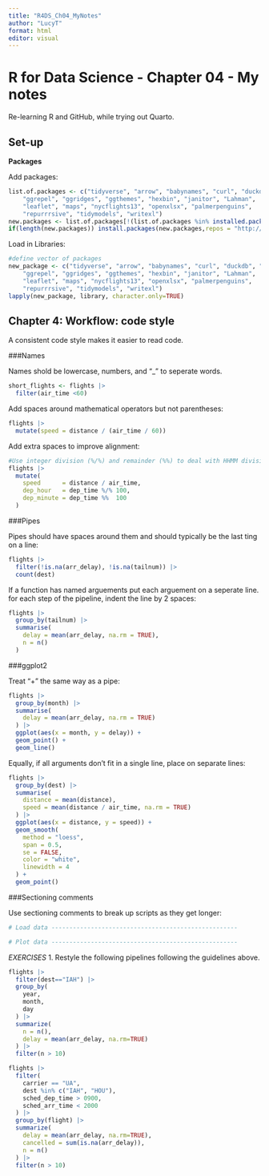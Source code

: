 ```yaml
---
title: "R4DS_Ch04_MyNotes"
author: "LucyT"
format: html
editor: visual
---
```


# R for Data Science - Chapter 04 - My notes

Re-learning R and GitHub, while trying out Quarto.

## Set-up

**Packages**

Add packages:

```r
list.of.packages <- c("tidyverse", "arrow", "babynames", "curl", "duckdb", "gapminder", 
    "ggrepel", "ggridges", "ggthemes", "hexbin", "janitor", "Lahman", 
    "leaflet", "maps", "nycflights13", "openxlsx", "palmerpenguins", 
    "repurrrsive", "tidymodels", "writexl")
new.packages <- list.of.packages[!(list.of.packages %in% installed.packages()[,"Package"])]
if(length(new.packages)) install.packages(new.packages,repos = "http://cran.us.r-project.org")

```

Load in Libraries:

```r
#define vector of packages
new_package <- c("tidyverse", "arrow", "babynames", "curl", "duckdb", "gapminder", 
    "ggrepel", "ggridges", "ggthemes", "hexbin", "janitor", "Lahman", 
    "leaflet", "maps", "nycflights13", "openxlsx", "palmerpenguins", 
    "repurrrsive", "tidymodels", "writexl")
lapply(new_package, library, character.only=TRUE)
```

## Chapter 4: Workflow: code style

A consistent code style makes it easier to read code.

###Names

Names shold be lowercase, numbers, and "\_" to seperate words.

```r
short_flights <- flights |> 
  filter(air_time <60)
```

Add spaces around mathematical operators but not parentheses:

```r
flights |>
  mutate(speed = distance / (air_time / 60))
```

Add extra spaces to improve alignment:

```r
#Use integer division (%/%) and remainder (%%) to deal with HHMM division
flights |> 
  mutate(
    speed      = distance / air_time,
    dep_hour   = dep_time %/% 100,
    dep_minute = dep_time %%  100
  )
```

###Pipes

Pipes should have spaces around them and should typically be the last ting on a line:

```r
flights |> 
  filter(!is.na(arr_delay), !is.na(tailnum)) |> 
  count(dest)
```

If a function has named arguements put each arguement on a seperate line. for each step of the pipeline, indent the line by 2 spaces:

```r
flights |> 
  group_by(tailnum) |> 
  summarise(
    delay = mean(arr_delay, na.rm = TRUE),
    n = n()
  )
```

###ggplot2

Treat "+" the same way as a pipe:

```r
flights |> 
  group_by(month) |> 
  summarise(
    delay = mean(arr_delay, na.rm = TRUE)
  ) |> 
  ggplot(aes(x = month, y = delay)) +
  geom_point() +
  geom_line()
```

Equally, if all arguments don't fit in a single line, place on separate lines:

```r
flights |> 
  group_by(dest) |> 
  summarise(
    distance = mean(distance),
    speed = mean(distance / air_time, na.rm = TRUE)
  ) |> 
  ggplot(aes(x = distance, y = speed)) +
  geom_smooth(
    method = "loess", 
    span = 0.5,
    se = FALSE, 
    color = "white",
    linewidth = 4
  ) +
  geom_point()
```

###Sectioning comments

Use sectioning comments to break up scripts as they get longer:

```r
# Load data ----------------------------------------------------

# Plot data ----------------------------------------------------
```

*EXERCISES*
1. Restyle the following pipelines following the guidelines above.

```r
flights |>
  filter(dest=="IAH") |> 
  group_by(
    year, 
    month,
    day
  ) |> 
  summarize(
    n = n(),
    delay = mean(arr_delay, na.rm=TRUE)
  ) |>
  filter(n > 10)
```

```r
flights |> 
  filter(
    carrier == "UA",
    dest %in% c("IAH", "HOU"),
    sched_dep_time > 0900,
    sched_arr_time < 2000
  ) |> 
  group_by(flight) |> 
  summarize(
    delay = mean(arr_delay, na.rm=TRUE),
    cancelled = sum(is.na(arr_delay)), 
    n = n()
  ) |> 
  filter(n > 10) 
```

